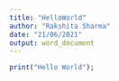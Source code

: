 ---
title: "HelloWorld"
author: "Rakshita Sharma"
date: "21/06/2021"
output: word_document
---
```{r}
print("Hello World");
```
